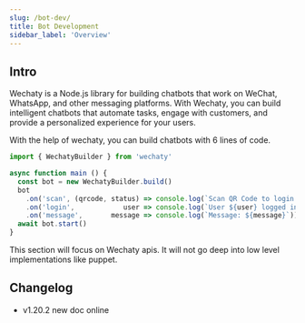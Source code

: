 ```yaml
---
slug: /bot-dev/
title: Bot Development
sidebar_label: 'Overview'
---
```


## Intro

Wechaty is a Node.js library for building chatbots that work on WeChat, WhatsApp, and other messaging platforms. With Wechaty, you can build intelligent chatbots that automate tasks, engage with customers, and provide a personalized experience for your users.

With the help of wechaty, you can build chatbots with 6 lines of code.

```ts
import { WechatyBuilder } from 'wechaty'

async function main () {
  const bot = new WechatyBuilder.build()
  bot
    .on('scan', (qrcode, status) => console.log(`Scan QR Code to login: ${status}\nhttps://wechaty.js.org/qrcode/${encodeURIComponent(qrcode)}`))
    .on('login',            user => console.log(`User ${user} logged in`))
    .on('message',       message => console.log(`Message: ${message}`))
  await bot.start()
}
```

This section will focus on Wechaty apis. It will not go deep into low level implementations like puppet.

## Changelog

- v1.20.2 new doc online
